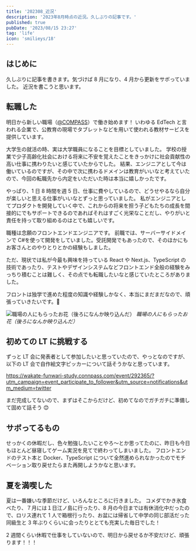 ```yaml
---
title: '202308_近況'
description: '2023年8月時点の近況。久しぶりの記事です。'
published: true
pubDate: '2023/08/15 23:27'
tag: 'life'
icon: 'smilieys/18'
---
```


## はじめに

久しぶりに記事を書きます。気づけば 8 月になり、4 月から更新をサボっていました。
近況を書こうと思います。

## 転職した

明日から新しい職場（[@COMPASS](https://qubena.com/company)）で働き始めます！
いわゆる EdTech と言われる企業で、公教育の現場でタブレットなどを用いて使われる教材サービスを提供しています。

大学生の就活の時、実は大学職員になることを目標としていました。
学校の授業で少子高齢化社会における将来に不安を覚えたことをきっかけに社会貢献性の高い仕事に携わりたいと感じていたからでした。
結果、エンジニアとして今は働いているのですが、その中で次に携わるドメインは教育がいいなと考えていたので、今回の転職先から内定をいただいた時は本当に嬉しかったです。

やっぱり、1 日 8 時間を週 5 日、仕事に費やしているので、どうせやるなら自分が楽しいと思える仕事がいいなとずっと思っていました。
私がエンジニアとしてプロダクトを開発していく中で、これからの将来を担う子どもたちの成長を間接的にでもサポートできるのであればそれはすごく光栄なことだし、やりがいと責任を持って取り組めるのはとても嬉しいです。

職種は念願のフロントエンドエンジニアです。
前職では、サーバーサイドメインで C#を使って開発をしていました。受託開発でもあったので、そのほかにもお客さんとのやりとりとかの経験もしました。

ただ、現状では私が今最も興味を持っている React や Next.js、TypeScript の技術であったり、テストやデザインシステムなどフロントエンド全般の経験をみっちり積むことは難しく、その点でも転職したいなと感じていたところがありました。

フロントは独学で進めた程度の知識や経験しかなく、本当にまだまだなので、頑張っていきたいです。😤

![職場の人にもらったお花（後ろになんか映り込んだ）](https://images.site.yajihum.dev/images/2023/08/20230815/rorisu-to-hana.jpg)
_職場の人にもらったお花（後ろになんか映り込んだ）_

## 初めての LT に挑戦する

ずっと LT 会に発表者として参加したいと思っていたので、やっとなのですが、以下の LT 会で自作絵文字ピッカーについて話そうかなと思っています。

https://wakate-funwari-study.connpass.com/event/292365/?utm_campaign=event_participate_to_follower&utm_source=notifications&utm_medium=twitter

まだ完成してないので、まずはそこからだけど、初めてなのでガチガチに準備して固めて話そう 😊

## サボってるもの

せっかくの休暇だし、色々勉強したいことやろ〜とか思ってたのに、昨日も今日もほとんど昼寝してゲーム実況を見てで終わってしまいました。
フロントエンドのテスト本と Docker、TypeScript について全然進められなかったのでモチベーション取り戻せたらまた再開しようかなと思います。

## 夏を満喫した

夏は一番嫌いな季節だけど、いろんなところに行きました。
コメダでかき氷食べたり、７月には１日江ノ島に行ったり、8 月の今日までは有休消化中だったので、ロリス連れて 1 人で箱根行ったり、お盆には帰省して中学の同じ部活だった同級生と 3 年ぶりくらいに会ったりととても充実した毎日でした！

2 週間くらい休暇で仕事をしていないので、明日から戻せるか不安だけど、頑張ります！！！
